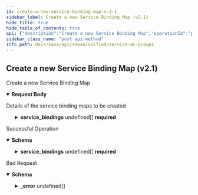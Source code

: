 ```yaml
---
id: create-a-new-service-binding-map-v-2-1
sidebar_label: Create a new Service Binding Map (v2.1)
hide_title: true
hide_table_of_contents: true
api: {"description":"Create a new Service Binding Map","operationId":"post-sdwan-v2.1-api-servicebindingmaps","requestBody":{"content":{"application/json":{"schema":{"properties":{"description":{"description":"Description: Size(max = 256, error = DESCRIPTION_SIZE_EXCEEDED: Description size exceeded., min = 0) Valid ","type":"string"},"id":{"description":"Id","type":"string"},"is_default":{"description":"Is Default","type":"boolean"},"name":{"description":"Name: Required(error = SERVICEBINDINGMAP_NAME_REQD: Service binding map name required.) Size(max = 128, error = SERVICEBINDING_NAME_EXCEEDS_LIMIT: Service binding name exceeds limit., min = 0) Valid ","type":"string"},"service_bindings":{"description":"Service Bindings: NotNull(error = SERVICEBINDINGMAP_CONFIG_SERVICE_BINDINGS_NULL: Service bindings cannot be null.) Valid ","items":{"properties":{"service_endpoint_ids":{"description":"Service Endpoint Ids","items":{"description":"Service Endpoint Ids","type":"string"},"type":"array"},"service_label_id":{"description":"Service Label Id","type":"string"}}},"type":"array"},"tags":{"description":"Tags: ListString(allowDuplicate = false, allowEmpty = true, allowNull = true, length = 128, listMaxSize = 10, error = INVALID_TAG: Maximum 10 Unique tags of length 1024 each are allowed, noTrim = false, regex = [^,\\\\s]+, required = false) ","items":{"description":"Tags","type":"string"},"type":"array"}},"required":["service_bindings","name"]}}},"description":"Details of the service binding maps to be created"},"responses":{"200":{"content":{"application/json":{"schema":{"properties":{"description":{"description":"Description: Size(max = 256, error = DESCRIPTION_SIZE_EXCEEDED: Description size exceeded., min = 0) Valid ","type":"string"},"id":{"description":"Id","type":"string"},"is_default":{"description":"Is Default","type":"boolean"},"name":{"description":"Name: Required(error = SERVICEBINDINGMAP_NAME_REQD: Service binding map name required.) Size(max = 128, error = SERVICEBINDING_NAME_EXCEEDS_LIMIT: Service binding name exceeds limit., min = 0) Valid ","type":"string"},"service_bindings":{"description":"Service Bindings: NotNull(error = SERVICEBINDINGMAP_CONFIG_SERVICE_BINDINGS_NULL: Service bindings cannot be null.) Valid ","items":{"properties":{"service_endpoint_ids":{"description":"Service Endpoint Ids","items":{"description":"Service Endpoint Ids","type":"string"},"type":"array"},"service_label_id":{"description":"Service Label Id","type":"string"}}},"type":"array"},"tags":{"description":"Tags: ListString(allowDuplicate = false, allowEmpty = true, allowNull = true, length = 128, listMaxSize = 10, error = INVALID_TAG: Maximum 10 Unique tags of length 1024 each are allowed, noTrim = false, regex = [^,\\\\s]+, required = false) ","items":{"description":"Tags","type":"string"},"type":"array"}},"required":["service_bindings","name"]}}},"description":"Successful Operation"},"400":{"content":{"application/json":{"example":{"value":{"_error":[{"code":"INVALID_JSON"},{"code":"SERVICEBINDINGMAP_CONFIG_INVALID_SERVICEENDPOINT"},{"code":"INVALID_JSON_EXTRA_ATTRIBUTE"},{"code":"SERVICEBINDINGMAP_CONFIG_INVALID_SERVICELABEL"},{"code":"SERVICEBINDINGMAP_CONFIG_SASELABEL_TOO_MANY_SERVICEENDPOINTS"}]}},"schema":{"properties":{"_error":{"items":{"properties":{"code":{"type":"string"},"message":{"type":"string"}}},"type":"array"}}}}},"description":"Bad Request"}},"tags":["Service & DC Groups"],"parameters":[],"method":"post","path":"/sdwan/v2.1/api/servicebindingmaps","servers":[{"url":"/"}],"jsonRequestBodyExample":{"description":"string","id":"string","is_default":true,"name":"string","service_bindings":[{"service_endpoint_ids":["string"],"service_label_id":"string"}],"tags":["string"]},"info":{"contact":{},"description":"List of APIs used to manage the DC groups, service endpoints and service mappings. It is used to classify sites (Data Centers) into DC groups and external service groups.","title":"Service & DC Groups","version":"Latest"},"postman":{"name":"Create a new Service Binding Map (v2.1)","description":{"content":"Create a new Service Binding Map","type":"text/plain"},"url":{"path":["sdwan","v2.1","api","servicebindingmaps"],"host":["{{baseUrl}}"],"query":[],"variable":[]},"header":[{"key":"Content-Type","value":"application/json"},{"key":"Accept","value":"application/json"}],"method":"POST","body":{"mode":"raw","raw":"\"\"","options":{"raw":{"language":"json"}}}}}
sidebar_class_name: "post api-method"
info_path: docs/sase/api/sdwan/unified/service-dc-groups
---
```



## Create a new Service Binding Map (v2.1)



Create a new Service Binding Map

<details style={{}} data-collapsed={false} open={true}><summary style={{"textAlign":"left"}}><strong>Request Body</strong></summary><div style={{"textAlign":"left","marginLeft":"1rem"}}><div style={{"marginTop":"1rem","marginBottom":"1rem"}}>

Details of the service binding maps to be created

</div></div><ul style={{"marginLeft":"1rem"}}><SchemaItem collapsible={false} name={"description"} required={false} schemaDescription={"Description: Size(max = 256, error = DESCRIPTION_SIZE_EXCEEDED: Description size exceeded., min = 0) Valid "} schemaName={"string"} qualifierMessage={undefined}></SchemaItem><SchemaItem collapsible={false} name={"id"} required={false} schemaDescription={"Id"} schemaName={"string"} qualifierMessage={undefined}></SchemaItem><SchemaItem collapsible={false} name={"is_default"} required={false} schemaDescription={"Is Default"} schemaName={"boolean"} qualifierMessage={undefined}></SchemaItem><SchemaItem collapsible={false} name={"name"} required={true} schemaDescription={"Name: Required(error = SERVICEBINDINGMAP_NAME_REQD: Service binding map name required.) Size(max = 128, error = SERVICEBINDING_NAME_EXCEEDS_LIMIT: Service binding name exceeds limit., min = 0) Valid "} schemaName={"string"} qualifierMessage={undefined}></SchemaItem><SchemaItem collapsible={true} className={"schemaItem"}><details style={{}}><summary style={{}}><strong>service_bindings</strong><span style={{"opacity":"0.6"}}> undefined[]</span><strong style={{"fontSize":"var(--ifm-code-font-size)","color":"var(--openapi-required)"}}> required</strong></summary><div style={{"marginLeft":"1rem"}}><div style={{"marginTop":".5rem","marginBottom":".5rem"}}>

Service Bindings: NotNull(error = SERVICEBINDINGMAP_CONFIG_SERVICE_BINDINGS_NULL: Service bindings cannot be null.) Valid 

</div><SchemaItem collapsible={false} name={"service_endpoint_ids"} required={false} schemaDescription={"Service Endpoint Ids"} schemaName={"string[]"} qualifierMessage={undefined}></SchemaItem><SchemaItem collapsible={false} name={"service_label_id"} required={false} schemaDescription={"Service Label Id"} schemaName={"string"} qualifierMessage={undefined}></SchemaItem></div></details></SchemaItem><SchemaItem collapsible={false} name={"tags"} required={false} schemaDescription={"Tags: ListString(allowDuplicate = false, allowEmpty = true, allowNull = true, length = 128, listMaxSize = 10, error = INVALID_TAG: Maximum 10 Unique tags of length 1024 each are allowed, noTrim = false, regex = [^,\\\\s]+, required = false) "} schemaName={"string[]"} qualifierMessage={undefined}></SchemaItem></ul></details><div><ApiTabs><TabItem label={"200"} value={"200"}><div>

Successful Operation

</div><div><details style={{}} data-collapsed={false} open={true}><summary style={{"textAlign":"left"}}><strong>Schema</strong></summary><div style={{"textAlign":"left","marginLeft":"1rem"}}></div><ul style={{"marginLeft":"1rem"}}><SchemaItem collapsible={false} name={"description"} required={false} schemaDescription={"Description: Size(max = 256, error = DESCRIPTION_SIZE_EXCEEDED: Description size exceeded., min = 0) Valid "} schemaName={"string"} qualifierMessage={undefined}></SchemaItem><SchemaItem collapsible={false} name={"id"} required={false} schemaDescription={"Id"} schemaName={"string"} qualifierMessage={undefined}></SchemaItem><SchemaItem collapsible={false} name={"is_default"} required={false} schemaDescription={"Is Default"} schemaName={"boolean"} qualifierMessage={undefined}></SchemaItem><SchemaItem collapsible={false} name={"name"} required={true} schemaDescription={"Name: Required(error = SERVICEBINDINGMAP_NAME_REQD: Service binding map name required.) Size(max = 128, error = SERVICEBINDING_NAME_EXCEEDS_LIMIT: Service binding name exceeds limit., min = 0) Valid "} schemaName={"string"} qualifierMessage={undefined}></SchemaItem><SchemaItem collapsible={true} className={"schemaItem"}><details style={{}}><summary style={{}}><strong>service_bindings</strong><span style={{"opacity":"0.6"}}> undefined[]</span><strong style={{"fontSize":"var(--ifm-code-font-size)","color":"var(--openapi-required)"}}> required</strong></summary><div style={{"marginLeft":"1rem"}}><div style={{"marginTop":".5rem","marginBottom":".5rem"}}>

Service Bindings: NotNull(error = SERVICEBINDINGMAP_CONFIG_SERVICE_BINDINGS_NULL: Service bindings cannot be null.) Valid 

</div><SchemaItem collapsible={false} name={"service_endpoint_ids"} required={false} schemaDescription={"Service Endpoint Ids"} schemaName={"string[]"} qualifierMessage={undefined}></SchemaItem><SchemaItem collapsible={false} name={"service_label_id"} required={false} schemaDescription={"Service Label Id"} schemaName={"string"} qualifierMessage={undefined}></SchemaItem></div></details></SchemaItem><SchemaItem collapsible={false} name={"tags"} required={false} schemaDescription={"Tags: ListString(allowDuplicate = false, allowEmpty = true, allowNull = true, length = 128, listMaxSize = 10, error = INVALID_TAG: Maximum 10 Unique tags of length 1024 each are allowed, noTrim = false, regex = [^,\\\\s]+, required = false) "} schemaName={"string[]"} qualifierMessage={undefined}></SchemaItem></ul></details></div></TabItem><TabItem label={"400"} value={"400"}><div>

Bad Request

</div><div><details style={{}} data-collapsed={false} open={true}><summary style={{"textAlign":"left"}}><strong>Schema</strong></summary><div style={{"textAlign":"left","marginLeft":"1rem"}}></div><ul style={{"marginLeft":"1rem"}}><SchemaItem collapsible={true} className={"schemaItem"}><details style={{}}><summary style={{}}><strong>_error</strong><span style={{"opacity":"0.6"}}> undefined[]</span></summary><div style={{"marginLeft":"1rem"}}><SchemaItem collapsible={false} name={"code"} required={false} schemaDescription={undefined} schemaName={"string"} qualifierMessage={undefined}></SchemaItem><SchemaItem collapsible={false} name={"message"} required={false} schemaDescription={undefined} schemaName={"string"} qualifierMessage={undefined}></SchemaItem></div></details></SchemaItem></ul></details></div></TabItem></ApiTabs></div>
      